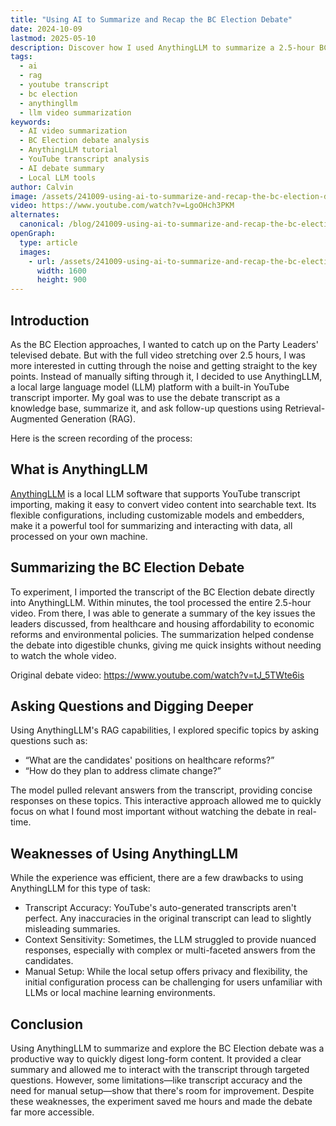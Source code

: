 ```yaml
---
title: "Using AI to Summarize and Recap the BC Election Debate"
date: 2024-10-09
lastmod: 2025-05-10
description: Discover how I used AnythingLLM to summarize a 2.5-hour BC Election debate and interact with the transcript using AI-powered insights.
tags:
  - ai
  - rag
  - youtube transcript
  - bc election
  - anythingllm
  - llm video summarization
keywords:
  - AI video summarization
  - BC Election debate analysis
  - AnythingLLM tutorial
  - YouTube transcript analysis
  - AI debate summary
  - Local LLM tools
author: Calvin
image: /assets/241009-using-ai-to-summarize-and-recap-the-bc-election-debate.jpg
video: https://www.youtube.com/watch?v=LgoOHch3PKM
alternates:
  canonical: /blog/241009-using-ai-to-summarize-and-recap-the-bc-election-debate
openGraph:
  type: article
  images:
    - url: /assets/241009-using-ai-to-summarize-and-recap-the-bc-election-debate.jpg
      width: 1600
      height: 900
---
```



## Introduction

As the BC Election approaches, I wanted to catch up on the Party Leaders' televised debate. But with the full video stretching over 2.5 hours, I was more interested in cutting through the noise and getting straight to the key points. Instead of manually sifting through it, I decided to use AnythingLLM, a local large language model (LLM) platform with a built-in YouTube transcript importer. My goal was to use the debate transcript as a knowledge base, summarize it, and ask follow-up questions using Retrieval-Augmented Generation (RAG).

Here is the screen recording of the process:

<YouTube id="LgoOHch3PKM" />

## What is AnythingLLM

[AnythingLLM](https://anythingllm.com/) is a local LLM software that supports YouTube transcript importing, making it easy to convert video content into searchable text. Its flexible configurations, including customizable models and embedders, make it a powerful tool for summarizing and interacting with data, all processed on your own machine.

## Summarizing the BC Election Debate

To experiment, I imported the transcript of the BC Election debate directly into AnythingLLM. Within minutes, the tool processed the entire 2.5-hour video. From there, I was able to generate a summary of the key issues the leaders discussed, from healthcare and housing affordability to economic reforms and environmental policies. The summarization helped condense the debate into digestible chunks, giving me quick insights without needing to watch the whole video.

Original debate video: https://www.youtube.com/watch?v=tJ_5TWte6is

## Asking Questions and Digging Deeper

Using AnythingLLM's RAG capabilities, I explored specific topics by asking questions such as:

- “What are the candidates' positions on healthcare reforms?”
- “How do they plan to address climate change?”

The model pulled relevant answers from the transcript, providing concise responses on these topics. This interactive approach allowed me to quickly focus on what I found most important without watching the debate in real-time.

## Weaknesses of Using AnythingLLM

While the experience was efficient, there are a few drawbacks to using AnythingLLM for this type of task:

- Transcript Accuracy: YouTube's auto-generated transcripts aren't perfect. Any inaccuracies in the original transcript can lead to slightly misleading summaries.
- Context Sensitivity: Sometimes, the LLM struggled to provide nuanced responses, especially with complex or multi-faceted answers from the candidates.
- Manual Setup: While the local setup offers privacy and flexibility, the initial configuration process can be challenging for users unfamiliar with LLMs or local machine learning environments.

## Conclusion

Using AnythingLLM to summarize and explore the BC Election debate was a productive way to quickly digest long-form content. It provided a clear summary and allowed me to interact with the transcript through targeted questions. However, some limitations—like transcript accuracy and the need for manual setup—show that there's room for improvement. Despite these weaknesses, the experiment saved me hours and made the debate far more accessible.
